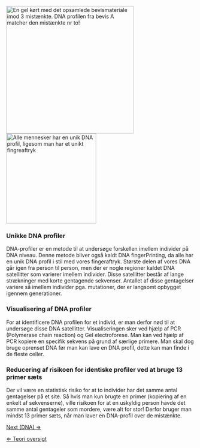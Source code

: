 [[File: suspectgel dk.jpg|frame|x340px|right|En gel kørt med det opsamlede bevismateriale imod 3 mistænkte. DNA profilen fra bevis A matcher den mistænkte nr to!]]
[[File:DNA Fingerprinting.jpeg|right|frame|x240px|Alle mennesker har en unik DNA profil, ligesom man har et unikt fingreaftryk]] 

===Unikke DNA profiler===
DNA-profiler er en metode til at undersøge forskellen imellem individer på DNA niveau. Denne metode bliver også kaldt DNA fingerPrinting, da alle har en unik DNA profil i stil med vores fingeraftryk. Største delen af vores DNA går igen fra person til person, men der er nogle regioner kaldet DNA satellitter som varierer imellem individer. Disse satellitter består af lange strækninger med korte gentagende sekvenser.  Antallet af disse gentagelser variere så imellem individer pga. mutationer, der er langsomt opbygget igennem generationer.


===Visualisering af DNA profiler===
For at identificere DNA profilen for et individ, er man derfor nød til at undersøge disse DNA satellitter. Visualiseringen sker ved hjælp af PCR (Polymerase chain reaction) og Gel electroforese. Man kan ved hjælp af PCR kopiere en specifik sekvens på grund af særlige primere. Man skal dog bruge oprenset DNA før man kan lave en DNA profil, dette kan man finde i de fleste celler.


===Reducering af risikoen for identiske profiler ved at bruge 13 primer sæts===
Der vil være en statistisk risiko for at to individer har det samme antal gentagelser på et site. Så hvis man kun brugte en primer (kopiering af en enkelt af sekvenserne), ville risikoen for at en uskyldig person havde det samme antal gentageler som mordere, være alt for stor! Derfor bruger man mindst 13 primer sæts, når man laver en DNA-profil over de mistænkte.


[[DNA_DK|Next (DNA) &rArr;]]

[[CSI_Casen |&lArr; Teori oversigt ]]